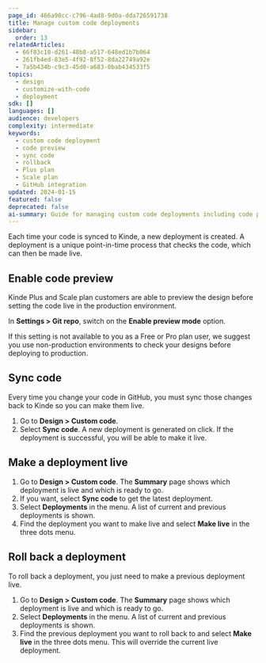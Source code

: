 ```yaml
---
page_id: 466a90cc-c796-4ad8-9d0a-dda726591738
title: Manage custom code deployments
sidebar:
  order: 13
relatedArticles:
  - 66f83c18-d261-48b8-a517-648ed1b7b064
  - 261fb4ed-83e5-4f92-8f52-8da22749a92e
  - 7a5b434b-c9c3-45d0-a683-0bab434533f5
topics:
  - design
  - customize-with-code
  - deployment
sdk: []
languages: []
audience: developers
complexity: intermediate
keywords:
  - custom code deployment
  - code preview
  - sync code
  - rollback
  - Plus plan
  - Scale plan
  - GitHub integration
updated: 2024-01-15
featured: false
deprecated: false
ai-summary: Guide for managing custom code deployments including code preview, syncing, making deployments live, and rollback functionality for Plus and Scale plan users.
---
```


Each time your code is synced to Kinde, a new deployment is created. A deployment is a unique point-in-time process that checks the code, which can then be made live.

## Enable code preview

Kinde Plus and Scale plan customers are able to preview the design before setting the code live in the production environment.

In **Settings > Git repo**, switch on the **Enable preview mode** option.

If this setting is not available to you as a Free or Pro plan user, we suggest you use non-production environments to check your designs before deploying to production.

## Sync code

Every time you change your code in GitHub, you must sync those changes back to Kinde so you can make them live.

1. Go to **Design > Custom code**.
2. Select **Sync code**. A new deployment is generated on click. If the deployment is successful, you will be able to make it live.

## Make a deployment live

1. Go to **Design > Custom code**. The **Summary** page shows which deployment is live and which is ready to go.
2. If you want, select **Sync code** to get the latest deployment.
3. Select **Deployments** in the menu. A list of current and previous deployments is shown.
4. Find the deployment you want to make live and select **Make live** in the three dots menu.

## Roll back a deployment

To roll back a deployment, you just need to make a previous deployment live.

1. Go to **Design > Custom code**. The **Summary** page shows which deployment is live and which is ready to go.
2. Select **Deployments** in the menu. A list of current and previous deployments is shown.
3. Find the previous deployment you want to roll back to and select **Make live** in the three dots menu. This will override the current live deployment.
